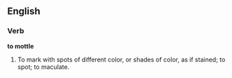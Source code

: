 ==English==

===Verb===

'''to mottle'''

#To mark with spots of different color, or shades of color, as if stained; to spot; to maculate.